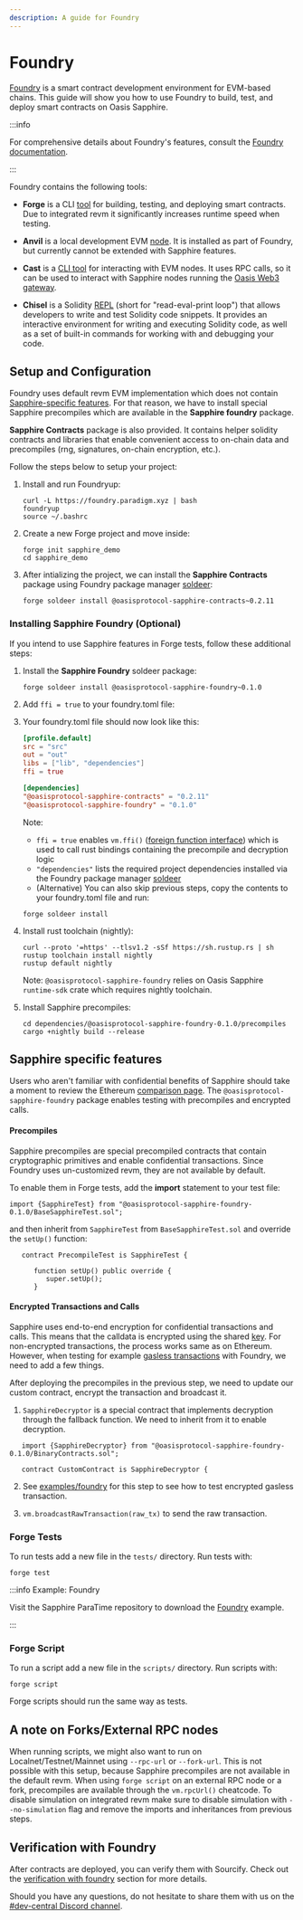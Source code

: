 ```yaml
---
description: A guide for Foundry
---
```


# Foundry

[Foundry] is a smart contract development environment
for EVM-based chains. This guide will show you how to use Foundry to build,
test, and deploy smart contracts on Oasis Sapphire.

:::info

For comprehensive details about Foundry's features, consult the
[Foundry documentation].

:::

Foundry contains the following tools:

- **Forge** is a CLI [tool] for building, testing,
and deploying smart contracts.
Due to integrated revm it significantly increases runtime speed when testing.

- **Anvil** is a local development EVM [node].
It is installed as part of Foundry, but currently cannot
be extended with Sapphire features.

- **Cast** is a [CLI tool] for interacting with EVM nodes.
It uses RPC calls, so it can be used
to interact with Sapphire nodes running the [Oasis Web3 gateway].

- **Chisel** is a Solidity [REPL] (short for "read-eval-print loop")
that allows developers to write and test Solidity code snippets.
It provides an interactive environment for writing and executing
Solidity code, as well as a set of built-in commands for working
with and debugging your code.


## Setup and Configuration

Foundry uses default revm EVM implementation which does not contain
[Sapphire-specific features].
For that reason, we have to install special Sapphire precompiles which are
available in the **Sapphire foundry** package.

**Sapphire Contracts** package is also provided. It contains
helper solidity contracts and libraries that enable convenient access to
on-chain data and precompiles (rng, signatures, on-chain encryption, etc.).

Follow the steps below to setup your project:

1. Install and run Foundryup:

   ```shell
   curl -L https://foundry.paradigm.xyz | bash
   foundryup
   source ~/.bashrc
   ```

2. Create a new Forge project and move inside:

   ```shell
   forge init sapphire_demo
   cd sapphire_demo
   ```

3. After intializing the project, we can install the **Sapphire Contracts**
package using Foundry package manager [soldeer]:

   ```shell
   forge soldeer install @oasisprotocol-sapphire-contracts~0.2.11
   ```

### Installing Sapphire Foundry (Optional)

If you intend to use Sapphire features in Forge tests,
follow these additional steps:

1. Install the **Sapphire Foundry** soldeer package:

   ```shell
   forge soldeer install @oasisprotocol-sapphire-foundry~0.1.0
   ```

2. Add `ffi = true` to your foundry.toml file:

3. Your foundry.toml file should now look like this:

   ```toml
   [profile.default]
   src = "src"
   out = "out"
   libs = ["lib", "dependencies"]
   ffi = true

   [dependencies]
   "@oasisprotocol-sapphire-contracts" = "0.2.11"
   "@oasisprotocol-sapphire-foundry" = "0.1.0"
   ```

   Note:
   - `ffi = true` enables `vm.ffi()` ([foreign function interface])
   which is used to call rust bindings containing the precompile and
   decryption logic
   - `"dependencies"` lists the required project dependencies installed
   via the Foundry package manager [soldeer]
   - (Alternative) You can also skip previous steps, copy the contents
   to your foundry.toml file and run:

   ```shell
   forge soldeer install
   ```

4. Install rust toolchain (nightly):

   ```shell
   curl --proto '=https' --tlsv1.2 -sSf https://sh.rustup.rs | sh
   rustup toolchain install nightly
   rustup default nightly
   ```

   Note: `@oasisprotocol-sapphire-foundry` relies on Oasis Sapphire
   `runtime-sdk` crate which requires nightly toolchain.

5. Install Sapphire precompiles:
   ```shell
   cd dependencies/@oasisprotocol-sapphire-foundry-0.1.0/precompiles
   cargo +nightly build --release
   ```

## Sapphire specific features

Users who aren't familiar with confidential benefits of Sapphire
should take a moment to review the Ethereum [comparison page].
The `@oasisprotocol-sapphire-foundry` package enables
testing with precompiles and encrypted calls.

#### Precompiles

Sapphire precompiles are special precompiled contracts that
contain cryptographic primitives and enable confidential transactions.
Since Foundry uses un-customized revm, they are not available by default.

To enable them in Forge tests, add the **import** statement to your test file:

```solidity
import {SapphireTest} from "@oasisprotocol-sapphire-foundry-0.1.0/BaseSapphireTest.sol";
```
and then inherit from `SapphireTest` from `BaseSapphireTest.sol`
and override the `setUp()` function:
```solidity
   contract PrecompileTest is SapphireTest {
      
      function setUp() public override {
         super.setUp();
      }
```

#### Encrypted Transactions and Calls

Sapphire uses end-to-end encryption for confidential transactions and calls.
This means that the calldata is encrypted using the shared [key].
For non-encrypted transactions, the process works same as on Ethereum.
However, when testing for example [gasless transactions] with Foundry,
we need to add a few things.

After deploying the precompiles in the previous step, we need to
update our custom contract, encrypt the transaction and broadcast it.

1. `SapphireDecryptor` is a special contract that implements decryption
through the fallback function.
We need to inherit from it to enable decryption.

```solidity
   import {SapphireDecryptor} from "@oasisprotocol-sapphire-foundry-0.1.0/BinaryContracts.sol";

   contract CustomContract is SapphireDecryptor {
```

2. See [examples/foundry] for this step to see
how to test encrypted gasless transaction.

3. `vm.broadcastRawTransaction(raw_tx)` to send the raw transaction.


### Forge Tests

To run tests add a new file in the `tests/` directory. Run tests with:
```shell
forge test
```
:::info Example: Foundry  

Visit the Sapphire ParaTime repository to download the [Foundry][foundry-example]
example.  

:::  

[foundry-example]: https://github.com/oasisprotocol/sapphire-paratime/tree/main/examples/foundry

### Forge Script

To run a script add a new file in the `scripts/` directory. Run scripts with:

```shell
forge script
```

Forge scripts should run the same way as tests.

## A note on Forks/External RPC nodes

When running scripts, we might also want to run on Localnet/Testnet/Mainnet
using `--rpc-url` or `--fork-url`.
This is not possible with this setup, because Sapphire precompiles are not
available in the default revm.
When using `forge script` on an external RPC node or a fork,
precompiles are available through the `vm.rpcUrl()` cheatcode.
To disable simulation on integrated revm make sure to disable
simulation with `--no-simulation` flag and
remove the imports and inheritances from previous steps.

## Verification with Foundry

After contracts are deployed, you can verify them with Sourcify.
Check out the [verification with foundry] section for more details.

Should you have any questions, do not hesitate to share them with us on the
[#dev-central Discord channel][discord].

[Foundry]: https://github.com/foundry-rs/foundry
[Foundry documentation]: https://book.getfoundry.sh/
[discord]: https://oasis.io/discord
[tool]: https://book.getfoundry.sh/forge/
[node]: https://book.getfoundry.sh/anvil/
[CLI tool]: https://book.getfoundry.sh/cast/
[REPL]: https://book.getfoundry.sh/chisel/
[Sapphire-specific features]: ../sapphire/ethereum
[comparison page]: ../sapphire/ethereum
[gasless transactions]: ../sapphire/develop/gasless
[key]: ../sapphire/develop/concept
[examples/foundry]: https://github.com/oasisprotocol/sapphire-paratime/tree/main/examples/foundry
[verification with foundry]: ./verification/#verification-with-foundry
[foreign function interface]: https://book.getfoundry.sh/cheatcodes/ffi
[soldeer]: https://book.getfoundry.sh/projects/soldeer?highlight=soldeer#soldeer-as-a-package-manager
[Oasis Web3 gateway]: ../../node/web3.mdx
